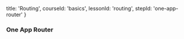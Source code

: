 
  title: 'Routing',
  courseId: 'basics',
  lessonId: 'routing',
  stepId: 'one-app-router'
}

### One App Router


